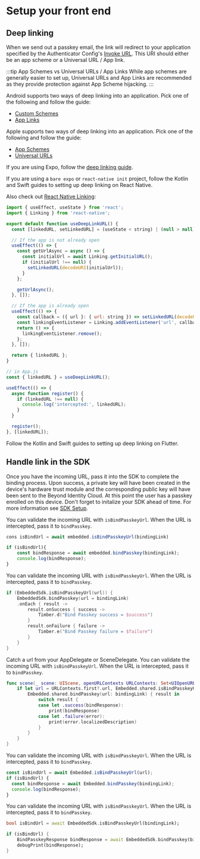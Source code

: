 
# Setup your front end

## Deep linking

When we send out a passkey email, the link will redirect to your application specified by the Authenticator Config's [Invoke URL](../platform-overview/authenticator-config#invoke-url). This URI should either be an app scheme or a Universal URL / App link.

:::tip App Schemes vs Universal URLs / App Links
While app schemes are generally easier to set up, Universal URLs and App Links are recommended as they provide protection against App Scheme hijacking.
:::

<Tabs groupId="bind-platform">
<TabItem value="kotlin" label="Kotlin">

Android supports two ways of deep linking into an application. Pick one of the following and follow the guide:

- [Custom Schemes](https://developer.android.com/training/basics/intents/filters)
- [App Links](https://developer.android.com/training/app-links)

</TabItem>
<TabItem value="swift" label="Swift">

Apple supports two ways of deep linking into an application. Pick one of the following and follow the guide:

- [App Schemes](https://developer.apple.com/documentation/xcode/defining-a-custom-url-scheme-for-your-app)
- [Universal URLs](https://developer.apple.com/library/archive/documentation/General/Conceptual/AppSearch/UniversalLinks.html)

</TabItem>
<TabItem value="reactnative" label="React Native">

If you are using Expo, follow the [deep linking guide](https://docs.expo.dev/guides/deep-linking/).

If you are using a `bare expo` or `react-native init` project, follow the Kotlin and Swift guides to setting up deep linking on React Native.

Also check out [React Native Linking](https://reactnative.dev/docs/linking):

```javascript
import { useEffect, useState } from 'react';
import { Linking } from 'react-native';

export default function useDeepLinkURL() {
  const [linkedURL, setLinkedURL] = (useState < string) | (null > null);

  // If the app is not already open
  useEffect(() => {
    const getUrlAsync = async () => {
      const initialUrl = await Linking.getInitialURL();
      if (initialUrl !== null) {
        setLinkedURL(decodeURI(initialUrl));
      }
    };

    getUrlAsync();
  }, []);

  // If the app is already open
  useEffect(() => {
    const callback = ({ url }: { url: string }) => setLinkedURL(decodeURI(url));
    const linkingEventListener = Linking.addEventListener('url', callback);
    return () => {
      linkingEventListener.remove();
    };
  }, []);

  return { linkedURL };
}

// in App.js
const { linkedURL } = useDeepLinkURL();

useEffect(() => {
  async function register() {
    if (linkedURL !== null) {
      console.log('intercepted:', linkedURL);
    }
  }

  register();
}, [linkedURL]);
```

</TabItem>
<TabItem value="flutter" label="Flutter">
Follow the Kotlin and Swift guides to setting up deep linking on Flutter.

</TabItem>
</Tabs>

## Handle link in the SDK

Once you have the incoming URL, pass it into the SDK to complete the binding process. Upon success, a private key will have been created in the device's hardware trust module and the corresponding public key will have been sent to the Beyond Identity Cloud. At this point the user has a passkey enrolled on this device. Don't forget to initalize your SDK ahead of time. For more information see [SDK Setup](./sdk-setup).

<Tabs groupId="bind-platform">
<TabItem value="javascript" label="Javascript">

You can validate the incoming URL with `isBindPasskeyUrl`. When the URL is intercepted, pass it to `bindPasskey`.

```javascript
cons isBindUrl = await embedded.isBindPasskeyUrl(bindingLink)

if (isBindUrl){
    const bindResponse = await embedded.bindPasskey(bindingLink);
    console.log(bindResponse);
}
```

</TabItem>
<TabItem value="kotlin" label="Kotlin">

You can validate the incoming URL with `isBindPasskeyUrl`. When the URL is intercepted, pass it to `bindPasskey`.

```kotlin
if (EmbeddedSdk.isBindPasskeyUrl(url)) {
    EmbeddedSdk.bindPasskey(url = bindingLink)
    .onEach { result ->
        result.onSuccess { success ->
            Timber.d("Bind Passkey success = $success")
        }
        result.onFailure { failure ->
            Timber.e("Bind Passkey failure = $failure")
        }
    }
}
```

</TabItem>
<TabItem value="swift" label="Swift">

Catch a url from your AppDelegate or SceneDelegate. You can validate the incoming URL with `isBindPasskeyUrl`. When the URL is intercepted, pass it to `bindPasskey`.

```swift
func scene(_ scene: UIScene, openURLContexts URLContexts: Set<UIOpenURLContext>) {
    if let url = URLContexts.first?.url, Embedded.shared.isBindPasskeyUrl(url) {
        Embedded.shared.bindPasskey(url: bindingLink) { result in
            switch result {
            case let .success(bindResponse):
                print(bindResponse)
            case let .failure(error):
                print(error.localizedDescription)
            }
        }
    }
}
```

</TabItem>
<TabItem value="reactnative" label="React Native">

You can validate the incoming URL with `isBindPasskeyUrl`. When the URL is intercepted, pass it to `bindPasskey`.

```javascript
const isBindUrl = await Embedded.isBindPasskeyUrl(url);
if (isBindUrl) {
  const bindResponse = await Embedded.bindPasskey(bindingLink);
  console.log(bindResponse);
}
```

</TabItem>
<TabItem value="flutter" label="Flutter">

You can validate the incoming URL with `isBindPasskeyUrl`. When the URL is intercepted, pass it to `bindPasskey`.

```dart
bool isBindUrl = await EmbeddedSdk.isBindPasskeyUrl(bindingLink);

if (isBindUrl) {
    BindPasskeyResponse bindResponse = await EmbeddedSdk.bindPasskey(bindingLink);
    debugPrint(bindResponse);
}
```

</TabItem>
</Tabs>
